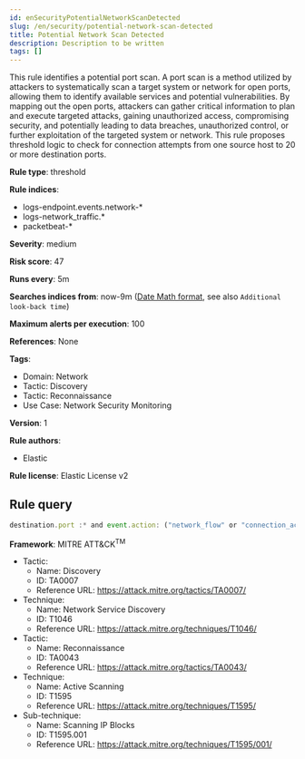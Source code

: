 ```yaml
---
id: enSecurityPotentialNetworkScanDetected
slug: /en/security/potential-network-scan-detected
title: Potential Network Scan Detected
description: Description to be written
tags: []
---
```


<div id="potential-network-scan-detected"></div>

This rule identifies a potential port scan. A port scan is a method utilized by attackers to systematically scan a target system or network for open ports, allowing them to identify available services and potential vulnerabilities. By mapping out the open ports, attackers can gather critical information to plan and execute targeted attacks, gaining unauthorized access, compromising security, and potentially leading to data breaches, unauthorized control, or further exploitation of the targeted system or network. This rule proposes threshold logic to check for connection attempts from one source host to 20 or more destination ports.

**Rule type**: threshold

**Rule indices**: 

* logs-endpoint.events.network-*
* logs-network_traffic.*
* packetbeat-*

**Severity**: medium

**Risk score**: 47

**Runs every**: 5m

**Searches indices from**: now-9m ([Date Math format](((ref))/common-options.html#date-math), see also <DocLink id="enSecurityRulesUiCreate" section="set-the-rules-schedule">`Additional look-back time`</DocLink>)

**Maximum alerts per execution**: 100

**References**: None

**Tags**: 

* Domain: Network
* Tactic: Discovery
* Tactic: Reconnaissance
* Use Case: Network Security Monitoring

**Version**: 1

**Rule authors**: 

* Elastic

**Rule license**: Elastic License v2

## Rule query

```js
destination.port :* and event.action: ("network_flow" or "connection_accepted" or "connection_attempted" )

```

**Framework**: MITRE ATT&CK<sup>TM</sup>

* Tactic:
    * Name: Discovery
    * ID: TA0007
    * Reference URL: https://attack.mitre.org/tactics/TA0007/
* Technique:
    * Name: Network Service Discovery
    * ID: T1046
    * Reference URL: https://attack.mitre.org/techniques/T1046/
* Tactic:
    * Name: Reconnaissance
    * ID: TA0043
    * Reference URL: https://attack.mitre.org/tactics/TA0043/
* Technique:
    * Name: Active Scanning
    * ID: T1595
    * Reference URL: https://attack.mitre.org/techniques/T1595/
* Sub-technique:
    * Name: Scanning IP Blocks
    * ID: T1595.001
    * Reference URL: https://attack.mitre.org/techniques/T1595/001/

